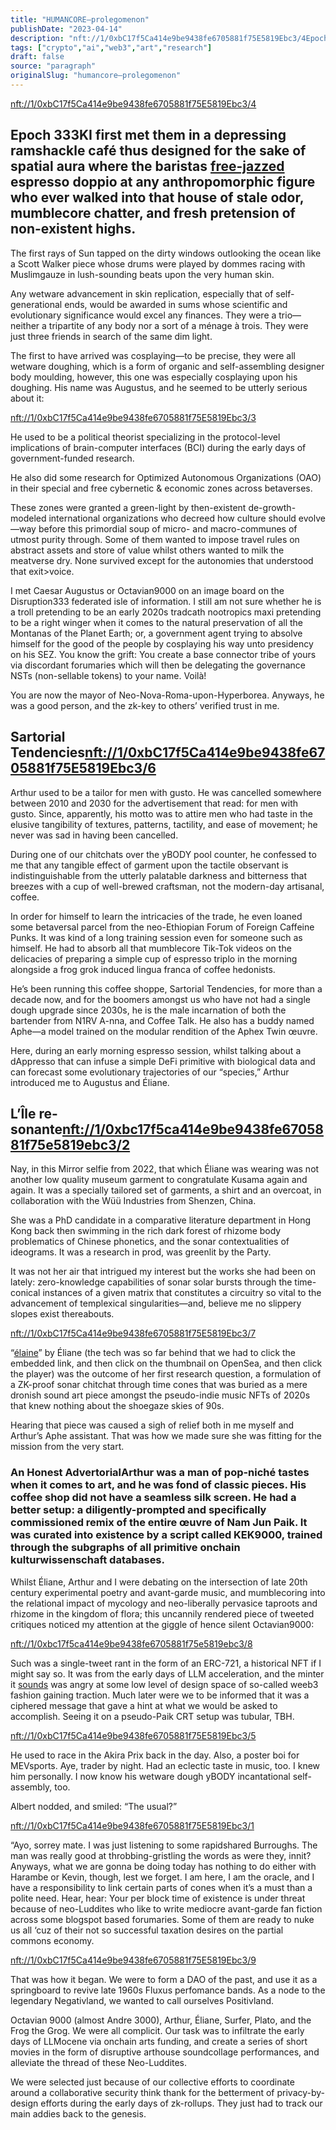 ```yaml
---
title: "HUMANCORE—prolegomenon"
publishDate: "2023-04-14"
description: "nft://1/0xbC17f5Ca414e9be9438fe6705881f75E5819Ebc3/4Epoch 333KI first met them in a depressing ramshackle café thus designed for the sake of spatial ......"
tags: ["crypto","ai","web3","art","research"]
draft: false
source: "paragraph"
originalSlug: "humancore—prolegomenon"
---
```


[nft://1/0xbC17f5Ca414e9be9438fe6705881f75E5819Ebc3/4](nft://1/0xbC17f5Ca414e9be9438fe6705881f75E5819Ebc3/4)

## Epoch 333KI first met them in a depressing ramshackle café thus designed for the sake of spatial aura where the baristas [free-jazzed](https://gallery.manifold.xyz/0xbc17f5ca414e9be9438fe6705881f75e5819ebc3/9) espresso doppio at any anthropomorphic figure who ever walked into that house of stale odor, mumblecore chatter, and fresh pretension of non-existent highs.

The first rays of Sun tapped on the dirty windows outlooking the ocean like a Scott Walker piece whose drums were played by dommes racing with Muslimgauze in lush-sounding beats upon the very human skin.

Any wetware advancement in skin replication, especially that of self-generational ends, would be awarded in sums whose scientific and evolutionary significance would excel any finances. They were a trio—neither a tripartite of any body nor a sort of a ménage à trois. They were just three friends in search of the same dim light.

The first to have arrived was cosplaying—to be precise, they were all wetware doughing, which is a form of organic and self-assembling designer body moulding, however, this one was especially cosplaying upon his doughing. His name was Augustus, and he seemed to be utterly serious about it:

[nft://1/0xbC17f5Ca414e9be9438fe6705881f75E5819Ebc3/3](nft://1/0xbC17f5Ca414e9be9438fe6705881f75E5819Ebc3/3)

He used to be a political theorist specializing in the protocol-level implications of brain-computer interfaces (BCI) during the early days of government-funded research.

He also did some research for Optimized Autonomous Organizations (OAO) in their special and free cybernetic & economic zones across betaverses.

These zones were granted a green-light by then-existent de-growth-modeled international organizations who decreed how culture should evolve—way before this primordial soup of micro- and macro-communes of utmost purity through. Some of them wanted to impose travel rules on abstract assets and store of value whilst others wanted to milk the meatverse dry. None survived except for the autonomies that understood that exit>voice.

I met Caesar Augustus or Octavian9000 on an image board on the Disruption333 federated isle of information. I still am not sure whether he is a troll pretending to be an early 2020s tradcath nootropics maxi pretending to be a right winger when it comes to the natural preservation of all the Montanas of the Planet Earth; or, a government agent trying to absolve himself for the good of the people by cosplaying his way unto presidency on his SEZ. You know the grift: You create a base connector tribe of yours via discordant forumaries which will then be delegating the governance NSTs (non-sellable tokens) to your name. Voilà!

You are now the mayor of Neo-Nova-Roma-upon-Hyperborea. Anyways, he was a good person, and the zk-key to others’ verified trust in me.

## Sartorial Tendencies[nft://1/0xbC17f5Ca414e9be9438fe6705881f75E5819Ebc3/6](nft://1/0xbC17f5Ca414e9be9438fe6705881f75E5819Ebc3/6)

Arthur used to be a tailor for men with gusto. He was cancelled somewhere between 2010 and 2030 for the advertisement that read: for men with gusto. Since, apparently, his motto was to attire men who had taste in the elusive tangibility of textures, patterns, tactility, and ease of movement; he never was sad in having been cancelled.

During one of our chitchats over the yBODY pool counter, he confessed to me that any tangible effect of garment upon the tactile observant is indistinguishable from the utterly palatable darkness and bitterness that breezes with a cup of well-brewed craftsman, not the modern-day artisanal, coffee.

In order for himself to learn the intricacies of the trade, he even loaned some betaversal parcel from the neo-Ethiopian Forum of Foreign Caffeine Punks. It was kind of a long training session even for someone such as himself. He had to absorb all that mumblecore Tik-Tok videos on the delicacies of preparing a simple cup of espresso triplo in the morning alongside a frog grok induced lingua franca of coffee hedonists.

He’s been running this coffee shoppe, Sartorial Tendencies, for more than a decade now, and for the boomers amongst us who have not had a single dough upgrade since 2030s, he is the male incarnation of both the bartender from N1RV A-nna, and Coffee Talk. He also has a buddy named Aphe—a model trained on the modular rendition of the Aphex Twin œuvre.

Here, during an early morning espresso session, whilst talking about a dAppresso that can infuse a simple DeFi primitive with biological data and can forecast some evolutionary trajectories of our “species,” Arthur introduced me to Augustus and Éliane.

## L’Île re-sonante[nft://1/0xbc17f5ca414e9be9438fe6705881f75e5819ebc3/2](nft://1/0xbc17f5ca414e9be9438fe6705881f75e5819ebc3/2)

Nay, in this Mirror selfie from 2022, that which Éliane was wearing was not another low quality museum garment to congratulate Kusama again and again. It was a specially tailored set of garments, a shirt and an overcoat, in collaboration with the Wüü Industries from Shenzen, China.

She was a PhD candidate in a comparative literature department in Hong Kong back then swimming in the rich dark forest of rhizome body problematics of Chinese phonetics, and the sonar contextualities of ideograms. It was a research in prod, was greenlit by the Party.

It was not her air that intrigued my interest but the works she had been on lately: zero-knowledge capabilities of sonar solar bursts through the time-conical instances of a given matrix that constitutes a circuitry so vital to the advancement of templexical singularities—and, believe me no slippery slopes exist thereabouts.

[nft://1/0xbC17f5Ca414e9be9438fe6705881f75E5819Ebc3/7](nft://1/0xbC17f5Ca414e9be9438fe6705881f75E5819Ebc3/7)

“[élaine](https://gallery.manifold.xyz/0xbc17f5ca414e9be9438fe6705881f75e5819ebc3/7)” by Éliane (the tech was so far behind that we had to click the embedded link, and then click on the thumbnail on OpenSea, and then click the player) was the outcome of her first research question, a formulation of a ZK-proof sonar chitchat through time cones that was buried as a mere dronish sound art piece amongst the pseudo-indie music NFTs of 2020s that knew nothing about the shoegaze skies of 90s.

Hearing that piece was caused a sigh of relief both in me myself and Arthur’s Aphe assistant. That was how we made sure she was fitting for the mission from the very start.

### An Honest AdvertorialArthur was a man of pop-niché tastes when it comes to art, and he was fond of classic pieces. His coffee shop did not have a seamless silk screen. He had a better setup: a diligently-prompted and specifically commissioned remix of the entire œuvre of Nam Jun Paik. It was curated into existence by a script called KEK9000, trained through the subgraphs of all primitive onchain kulturwissenschaft databases.

Whilst Éliane, Arthur and I were debating on the intersection of late 20th century experimental poetry and avant-garde music, and mumblecoring into the relational impact of mycology and neo-liberally pervasice taproots and rhizome in the kingdom of flora; this uncannily rendered piece of tweeted critiques noticed my attention at the giggle of hence silent Octavian9000:

[nft://1/0xbc17f5ca414e9be9438fe6705881f75e5819ebc3/8](nft://1/0xbc17f5ca414e9be9438fe6705881f75e5819ebc3/8)

Such was a single-tweet rant in the form of an ERC-721, a historical NFT if I might say so. It was from the early days of LLM acceleration, and the minter it [sounds](https://opensea.io/assets/ethereum/0xbc17f5ca414e9be9438fe6705881f75e5819ebc3/8) was angry at some low level of design space of so-called weeb3 fashion gaining traction. Much later were we to be informed that it was a ciphered message that gave a hint at what we would be asked to accomplish. Seeing it on a pseudo-Paik CRT setup was tubular, TBH.

[nft://1/0xbC17f5Ca414e9be9438fe6705881f75E5819Ebc3/5](nft://1/0xbC17f5Ca414e9be9438fe6705881f75E5819Ebc3/5)

He used to race in the Akira Prix back in the day. Also, a poster boi for MEVsports. Aye, trader by night. Had an eclectic taste in music, too. I knew him personally. I now know his wetware dough yBODY incantational self-assembly, too.

Albert nodded, and smiled: “The usual?”

[nft://1/0xbC17f5Ca414e9be9438fe6705881f75E5819Ebc3/1](nft://1/0xbC17f5Ca414e9be9438fe6705881f75E5819Ebc3/1)

“Ayo, sorrey mate. I was just listening to some rapidshared Burroughs. The man was really good at throbbing-gristling the words as were they, innit? Anyways, what we are gonna be doing today has nothing to do either with Harambe or Kevin, though, lest we forget. I am here, I am the oracle, and I have a responsibility to link certain parts of cones when it’s a must than a polite need. Hear, hear: Your per block time of existence is under threat because of neo-Luddites who like to write mediocre avant-garde fan fiction across some blogspot based forumaries. Some of them are ready to nuke us all ‘cuz of their not so successful taxation desires on the partial commons economy.

[nft://1/0xbC17f5Ca414e9be9438fe6705881f75E5819Ebc3/9](nft://1/0xbC17f5Ca414e9be9438fe6705881f75E5819Ebc3/9)

That was how it began. We were to form a DAO of the past, and use it as a springboard to revive late 1960s Fluxus perfomance bands. As a node to the legendary Negativland, we wanted to call ourselves Positivland.

Octavian 9000 (almost Andre 3000), Arthur, Éliane, Surfer, Plato, and the Frog the Grog. We were all complicit. Our task was to infiltrate the early days of LLMocene via onchain arts funding, and create a series of short movies in the form of disruptive arthouse soundcollage performances, and alleviate the thread of these Neo-Luddites.

We were selected just because of our collective efforts to coordinate around a collaborative security think thank for the betterment of privacy-by-design efforts during the early days of zk-rollups. They just had to track our main addies back to the genesis.


